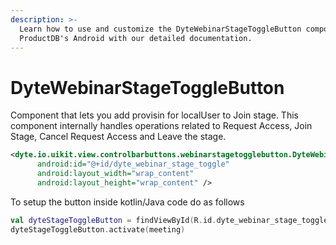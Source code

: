 ```yaml
---
description: >-
  Learn how to use and customize the DyteWebinarStageToggleButton component in
  ProductDB's Android with our detailed documentation.
---
```


# DyteWebinarStageToggleButton

Component that lets you add provisin for localUser to Join stage. This component internally handles operations related to Request Access, Join Stage, Cancel Request Access and Leave the stage.

```xml
<dyte.io.uikit.view.controlbarbuttons.webinarstagetogglebutton.DyteWebinarStageToggleButton
      android:id="@+id/dyte_webinar_stage_toggle"
      android:layout_width="wrap_content"
      android:layout_height="wrap_content" />
```

To setup the button inside kotlin/Java code do as follows

```kotlin
val dyteStageToggleButton = findViewById(R.id.dyte_webinar_stage_toggle)
dyteStageToggleButton.activate(meeting)
```

<head>
  <title>Android DyteWebinarStageToggleButton</title>
</head>
